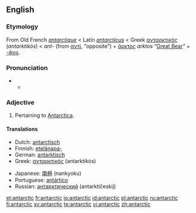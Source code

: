 {{also|Antarctic}}
==English==

===Etymology===
From Old French ''[[antarctique]]'' < Latin ''[[antarcticus]]'' < Greek [[ανταρκτικός]] (''antarktikós'') < ''ant-'' (from [[αντί]], “opposite”) + [[άρκτος]] ''arktos'' “[[Great Bear]]” + ''[[-ic|-ikos]]''.

===Pronunciation===
* {{a|RP}}
** {{IPA|/ænˈtɑːktɪk/}}

===Adjective===
{{en-adj}}

# Pertaining to [[Antarctica]].

====Translations====
{{top}}
* Dutch: [[antarctisch]]
* Finnish: [[etelänapa-]]
* German: [[antarktisch]]
* Greek: [[ανταρκτικός]] (antarktikós)
{{mid}}
* Japanese: [[南極]] (nankyoku)
* Portuguese: [[antártico]]
* Russian: [[антарктический]] (antarktíčeskij)
{{bottom}}

{{rfc}}

[[et:antarctic]]
[[fr:antarctic]]
[[io:antarctic]]
[[id:antarctic]]
[[pl:antarctic]]
[[ru:antarctic]]
[[fi:antarctic]]
[[sv:antarctic]]
[[te:antarctic]]
[[vi:antarctic]]
[[zh:antarctic]]
